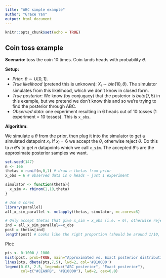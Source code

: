 ```yaml
---
title: "ABC simple example"
author: "Grace Yan"
output: html_document
---
```


```r
knitr::opts_chunk$set(echo = TRUE)
```

## Coin toss example

**Scenario:** toss the coin 10 times. Coin lands heads with probability $\theta$.

**Setup:**

* *Prior*: $\theta \sim U[0,1]$.
* *True likelihood* (pretend this is unknown): $X_i \sim bin(10,\theta)$. The simulator simulates from this likelihood, which we don't know in closed form.
* *True posterior*: We know (by conjugacy) that the posterior is $beta(7, 5)$ in this example, but we pretend we don't know this and so we're trying to find the posterior through ABC.
* *Observed data*: one experiment resulting in 6 heads out of 10 tosses (1 experiment = 10 tosses). This is `x_obs`.

**Algorithm:**

We simulate a $\theta$ from the prior, then plug it into the simulator to get a simulated datapoint $x_i$. If $x_i=6$ we accept the $\theta$, otherwise reject $\theta$. Do this to $n$ $\theta$'s to get $n$ datapoints which we call `x_sim`. The accepted $\theta$'s are the approximate posterior samples we want.

```r
set.seed(147)
n <- 1e6
thetas = runif(n,0,1) # draw n thetas from prior
x_obs = 6 # observed data is 6 heads - just 1 experiment

simulator <- function(theta){
  x_sim <- rbinom(1,10,theta)
}

# Use 6 cores
library(parallel)
all_x_sim_parallel <- mclapply(thetas, simulator, mc.cores=6)

# Only accept thetas that give x_sim = x_obs (i.e. = 6), otherwise reject
ind = all_x_sim_parallel==x_obs
post = thetas[ind]
length(post) # Looks like the right proportion (should be around 1/10, since there are 10 possible # heads)
```


Plot:

```r
pts <- 0:1000 / 1000
hist(post, prob=TRUE, main="Approximated vs. Exact posterior distributions",xlab='theta',ylab='p(theta|x=6)',xlim=c(0,1),col='#CEA9FB')
lines(pts, dbeta(pts,7,5), lwd=2, col='#B10000')
legend(0.03, 2.5, legend=c("ABC posterior", "Exact posterior"),
       col=c("#CEA9FB", "#B10000"), lwd=2, cex=0.8)

```

